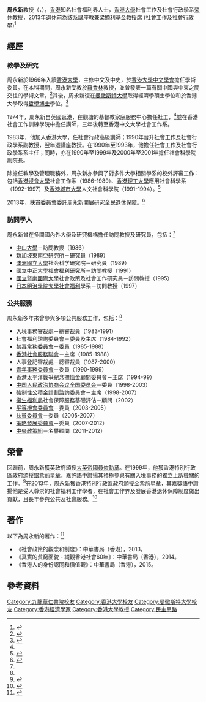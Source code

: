 {{Infobox scholar
| image_name       = 
| image_size       = 
| image_alt        = 
| image_caption    = 
| honorific_prefix = Professor
| name             = Nelson Chow Wing-sun<br/>周永新
| honorific_suffix = 教授
| fullname         = 
| other_names      = 
| birth_date       = {{birth_date_and _age|1947|1|7}}
| birth_place      = {{HKG-1876}}
| death_date       = 
| nationality      = {{CNHK}}
| death_place      = 
| era              = 
| region           = 
| school_tradition = 
| education = [[香港大學|香港大學]]榮譽文學士<br>[[曼徹斯特大學|曼徹斯特大學]]經濟學文學碩士<br>香港大學哲學博士
| main_interests   = 社會保障、比較社會福利、長者政策、青年政策、家庭政策
| notable_ideas    = 
| major_works      = 《創建公平和關愛社會──香港民生政策的得與失》
| influences       = 
| influenced       = 
}}

'''周永新'''教授{{GBSHK}}{{MBE}}（{{lang-en|Professor Nelson Chow Wing-sun}}，{{bd|1947年|1月7日|||Chow, Nelson}}），[[香港|香港]]知名社會福利界人士，[[香港大學|香港大學]]社會工作及社會行政學系[[榮休教授|榮休教授]]，2013年退休前為該系講座教兼[[梁顯利|梁顯利]]基金教授席 (社會工作及社會行政學)<ref>{{cite web|url=http://hk.apple.nextmedia.com/realtime/news/20151223/54566880|title=【退保諮詢】周永新心力交瘁 狠批文件不盡不實不公道|date=2015年12月23日|publisher=[[蘋果日報_(香港)|蘋果日報]]|accessdate=2015年12月23日|archive-date=2017年10月1日|archive-url=https://web.archive.org/web/20171001212854/http://hk.apple.nextmedia.com/realtime/news/20151223/54566880|dead-url=no}}{{zh-hant}}</ref>

== 經歷 ==

=== 教學及研究 ===
周永新於1966年入讀[[香港大學|香港大學]]，主修中文及中史，於[[香港大學中文學會|香港大學中文學會]]擔任學術委員。在本科期間，周永新受教於[[羅香林|羅香林]]教授，並曾發表一篇有關中國與中東之間交往的學術文章。<ref name=":1">{{Cite book|title=香港人的身份認同和價值觀|last=周永新|publisher=中華書局|year=2015|isbn=9789888340477|location=香港|pages=}}</ref>其後，周永新復在[[曼徹斯特大學|曼徹斯特大學]]取得經濟學碩士學位和於香港大學取得[[哲學博士|哲學博士]]學位。<ref>{{Cite web |url=http://www.socialwork.hku.hk/aboutus/bio.php?eid=2 |title=Chow - Department of Social Work and Social Administration |accessdate=2015-12-22 |archive-date=2015-12-23 |archive-url=https://web.archive.org/web/20151223140119/http://www.socialwork.hku.hk/aboutus/bio.php?eid=2 |dead-url=no }}</ref>

1974年，周永新自英國返港，在觀塘的基督教家庭服務中心擔任社工，<ref name=":1" />並在香港社會工作訓練學院中擔任講師，三年後轉至香港中文大學社會工作系。

1983年，他加入香港大學，任社會行政高級講師；1990年晉升社會工作及社會行政學系副教授，翌年遷講座教授。在1990年至1993年，他擔任社會工作及社會行政學系系主任；同時，亦在1990年至1999年及2000年至2001年擔任社會科學院副院長。


除擔任教學及管理職務外，周永新亦參與了對多件大學相關學系的校外評審工作：包括[[香港浸會大學|香港浸會大學]]社會工作系（1986-1989）、[[香港理工大學|香港理工大學]]應用社會科學系（1992-1997）及[[香港城市大學|香港城市大學]]人文社會科學院（1991-1994）。<ref name=":0">{{Cite web|url=http://www.socialwork.hku.hk/profile/Curriculum_Vitae/Chow%20Nelson.pdf|title=Nelson CHOW Wing Sun CV|accessdate=2018-01-25|author=|date=|publisher=|archive-date=2018-01-25|archive-url=https://web.archive.org/web/20180125135208/http://www.socialwork.hku.hk/profile/Curriculum_Vitae/Chow%20Nelson.pdf|dead-url=no}}</ref>

2013年，[[扶貧委員會|扶貧委員會]]委託周永新開展研究全民退休保障。<ref>{{Cite web|url=https://hk.news.appledaily.com/local/daily/article/20130325/18206509|title=學者︰四年內難推行全民退保|accessdate=2019-02-19|author=|date=2013-03-25|publisher=蘋果日報|archive-date=2019-02-20|archive-url=https://web.archive.org/web/20190220062837/https://hk.news.appledaily.com/local/daily/article/20130325/18206509|dead-url=no}}</ref>

=== 訪問學人 ===
周永新曾在多間國內外大學及研究機構擔任訪問教授及研究員，包括：<ref name=":0" />
* [[中山大学|中山大學]]－訪問教授（1986）
* [[東南亞研究所|新加坡東南亞研究所]]－研究員（1989）
* [[澳大利亞國立大學|澳洲國立大學]]社会科学研究院－研究員（1989）
* [[國立中正大學|國立中正大學]]社會福利研究所－訪問教授（1991）
* [[國立暨南國際大學|國立暨南國際大學]]社會政策及社會工作研究員－訪問教授（1995）
* [[明治學院大學|日本明治學院大學社會福利]]學系－訪問教授（1997） 

=== 公共服務 ===
周永新多年來曾參與多項公共服務工作，包括：<ref name=":0" /> 
* 入境事務審裁處－總審裁員（1983-1991） 
* 社會福利諮詢委員會－委員及主席（1984-1992） 
* [[禁毒常務委員會|禁毒常務委員會]]－委員（1985-1988） 
* [[香港社會服務聯會|香港社會服務聯會]]－主席（1985-1988） 
* 人事登記審裁處－總審裁員（1987-2000） 
* [[青年事務委員會|青年事務委員會]]－委員（1990-1999） 
* 香港太平洋戰爭紀念撫恤金顧問委員會－主席（1994-99） 
* [[中国人民政治协商会议全国委员会|中国人民政治协商会议全国委员会]]－委員（1998-2003） 
* 強制性公積金計劃諮詢委員會－主席（1998-2007） 
* [[衛生福利及食物局|衞生福利局]]社會保障服務基礎評估－顧問（2002） 
* [[平等機會委員會|平等機會委員會]]－委員（2003-2005） 
* [[扶貧委員會|扶貧委員會]]－委員（2005-2007） 
* [[策略發展委員會|策略發展委員會]]－委員（2007-2012） 
* [[中央政策組|中央政策組]]－名譽顧問（2011-2012）  

== 榮譽 ==
回歸前，周永新獲英政府頒授[[大英帝國勳章|大英帝國員佐勳章]]。在1999年，他獲香港特別行政區政府頒授[[銀紫荊星章|銀紫荊星章]]，嘉許語中讚揚其積極參與有關入境事務的獨立上訴機關的工作。<ref>{{Cite web|url=http://www.info.gov.hk/gia/general/199907/01/0630214.htm|title=一九九九年授勳名單|accessdate=1998-01-25|author=|date=|publisher=|archive-date=2019-05-22|archive-url=https://web.archive.org/web/20190522072037/http://www.info.gov.hk/gia/general/199907/01/0630214.htm|dead-url=yes}}</ref>在2013年，周永新獲香港特別行政區政府頒授[[金紫荊星章|金紫荊星章]]，其嘉獎語中讚揚他是受人尊崇的社會福利工作學者，在社會工作界及發展香港退休保障制度做出貢獻，且長年參與公共及社會服務。<ref>{{Cite web|url=http://www.info.gov.hk/gia/general/201307/01/P201306300632.htm|title=二○一三年授勳名單|accessdate=2018-01-25|author=|date=|publisher=|archive-date=2017-04-24|archive-url=https://web.archive.org/web/20170424025456/http://www.info.gov.hk/gia/general/201307/01/P201306300632.htm|dead-url=no}}</ref> 

== 著作 ==
以下為周永新的著作：<ref>{{Cite web|url=http://www.socialwork.hku.hk/profile/index.php?tid=YWFmYWFhYWFhYWFhYWFhYWFhYWF3YWFhYWFVYVhhYWE=|title=PROF. CHOW WING SUN, NELSON|accessdate=2018-01-25|author=|date=|publisher=|archive-date=2018-01-15|archive-url=https://web.archive.org/web/20180115134823/http://www.socialwork.hku.hk/profile/index.php?tid=YWFmYWFhYWFhYWFhYWFhYWFhYWF3YWFhYWFVYVhhYWE=|dead-url=no}}</ref>
* 《社會政策的觀念和制度》：中華書局（香港），2013。
* 《真實的貧窮面貌 - 縱觀香港社會60年》：中華書局（香港），2014。
* 《香港人的身份認同和價值觀》：中華書局（香港），2015。

==參考資料==
{{reflist}}
{{DEFAULTSORT:Chau}}
[[Category:九龍華仁書院校友|Category:九龍華仁書院校友]]
[[Category:香港大學校友|Category:香港大學校友]]
[[Category:曼徹斯特大學校友|Category:曼徹斯特大學校友]]
[[Category:香港經濟學家|Category:香港經濟學家]]
[[Category:香港大學教授|Category:香港大學教授]]
[[Category:民主思路|Category:民主思路]]